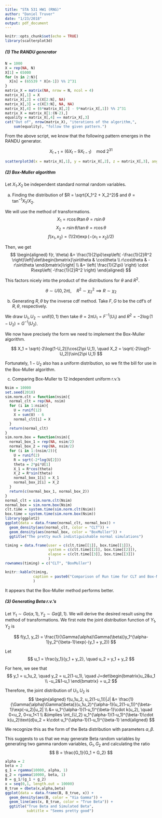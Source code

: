 ```yaml
---
title: "STA 531 HW1 (RNG)"
author: "Daniel Truver"
date: "1/23/2018"
output: pdf_document
---
```


```r
knitr::opts_chunk$set(echo = TRUE)
library(scatterplot3d)
```

##### (1) The RANDU generator

```r
N = 1000
X = rep(NA, N)
X[1] = 65000
for (n in 2:N){
  X[n] = (65539 * X[n-1]) %% 2^31
}
matrix_X = matrix(NA, nrow = N, ncol = 4)
matrix_X[,1] = X
matrix_X[,2] = c(X[2:N], NA)
matrix_X[,3] = c(X[3:N], NA, NA)
matrix_X[,4] = (6*matrix_X[,2] - 9*matrix_X[,1]) %% 2^31
matrix_X = matrix_X[1:(N-2),]
equality = matrix_X[,4] == matrix_X[,3]
cat("Out of", nrow(matrix_X), "iterations of the algorithm,",
    sum(equality), "follow the given pattern.")
```

From the above script, we know that the following pattern emerges in the RANDU generator.  

$$
X_{t+1} = (6X_t - 9X_{t-1}) \quad \text{mod } 2^31
$$

```r
scatterplot3d(x = matrix_X[,1], y = matrix_X[,2], z = matrix_X[,3], angle = 150)
```

##### (2) Box-Muller algorithm

Let $X_1. X_2$ be independent standard normal random variables.  

(a) Finding the distribution of $R = \sqrt{X_1^2 + X_2^2}$ and $\theta = \tan^{-1}X_1/X_2$.  

We will use the method of transformations. 
$$X_1 = r\cos\theta\tan\theta = r\sin\theta$$
$$X_2 = r\sin\theta/\tan\theta = r\cos\theta$$
$$f(x_1, x_2) = (1/2\pi)\exp(-(x_1 + x_2)/2) $$

Then, we get
$$
\begin{aligned}
f(r, \theta)
&= \frac{1}{2\pi}\exp\left( -\frac{1}{2}R^2 \right)\left|\det\begin{bmatrix}\sin\theta & \cos\theta \\ r\cos\theta & -r\sin\theta \end{bmatrix}\right| \\
&= \left( \frac{1}{2\pi} \right) \cdot R\exp\left( -\frac{1}{2}R^2 \right)
\end{aligned}
$$

This factors nicely into the product of the distributions for $\theta$ and $R^2$.

$$
\theta\sim U(0,2\pi), \quad R^2\sim \chi_2^2 \implies R \sim \chi_2
$$

(b) Generating $R, \theta$ by the inverse cdf method. Take $F,G$ to be the cdf's of $R, \theta$, respectively.   

We draw $U_1, U_2 \sim \text{unif}(0,1)$ then take $\theta = 2\pi U_1 = F^{-1}(U_1)$ and $R^2 = -2\log(1-U_2) = G^{-1}(U_2)$.  

We now have precisely the form we need to implement the Box-Muller algorithm.

$$
X_1 = \sqrt{-2\log(1-U_2)}\cos(2\pi U_1), \quad X_2 = \sqrt{-2\log(1-U_2)}\sin(2\pi U_1)
$$

Fortunately, $1-U_2$ also has a uniform distribution, so we fit the bill for use in the Box-Muller algorithm. 

(c) Comparing Box-Muller to 12 independent uniform r.v.'s  

```r
Nsim = 10000
set.seed(2018)
sim.norm.clt = function(nsim){
  normal_clt = rep(NA, nsim)
  for (i in 1:nsim){
    U = runif(12)
    X = sum(U) - 6
    normal_clt[i] = X
  }
  return(normal_clt)
}
sim.norm.box = function(nsim){
  normal_box_1 = rep(NA, nsim/2)
  normal_box_2 = rep(NA, nsim/2)
  for (i in 1:(nsim/2)){
    U = runif(2)
    R = sqrt(-2*log(U[2]))
    theta = 2*pi*U[1]
    X_1 = R*cos(theta)
    X_2 = R*sin(theta)
    normal_box_1[i] = X_1
    normal_box_2[i] = X_2
  }
  return(c(normal_box_1, normal_box_2))
}
normal_clt = sim.norm.clt(Nsim)
normal_box = sim.norm.box(Nsim)
clt.time = system.time(sim.norm.clt(Nsim))
box.time = system.time(sim.norm.box(Nsim))
library(ggplot2)
ggplot(data = data.frame(normal_clt, normal_box)) +
  geom_density(aes(normal_clt, color = "CLT")) + 
  geom_density(aes(normal_box, color = "BoxMuller")) +
  ggtitle("The pretty much indistiguishable normal simulations")
```

```r
timing = data.frame(user = c(clt.time[[1]], box.time[[1]]),
                    system = c(clt.time[[2]], box.time[[2]]),
                    elapse = c(clt.time[[3]], box.time[[3]])
                    )
rownames(timing) = c("CLT", "BoxMuller")

knitr::kable(timing, 
             caption = paste0("Comparison of Run time for CLT and Box-Muller methods, N =",Nsim)
             )
```

It appears that the Box-Muller method performs better. 

##### (3) Generating Beta r.v.'s

Let $Y_1 \sim Ga(\alpha, 1), Y_2 \sim Ga(\beta,1)$. We will derive the desired result using the method of transformations. We first note the joint distribution function of $Y_1, Y_2$ is 

$$
f(y_1, y_2) = \frac{1}{\Gamma(\alpha)\Gamma(\beta)}y_1^{\alpha-1}y_2^{\beta-1}\exp(-(y_1 + y_2))
$$

Let
$$
u_1 = \frac{y_1}{y_1 + y_2}, \quad u_2 = y_1 + y_2
$$

For here, we see that 
$$
y_1 = u_1u_2, \quad y_2 = u_2(1-u_1), \quad J=det\begin{bmatrix}u_2&u_1 \\ -u_2&1-u_1 \end{bmatrix} = u_2
$$

Therefore, the joint distribution of $U_1, U_2$ is 
$$
\begin{aligned}
f(u_1u_2, u_2(1-u_1))|J| 
&= \frac{1}{\Gamma(\alpha)\Gamma(\beta)}(u_1u_2)^{\alpha-1}(u_2(1-u_1))^{\beta-1}\exp(-u_2)|u_2| \\
&= u_1^{\alpha-1}(1-u_1)^{\beta-1}\cdot k(u_2), \quad 0<u_2, 0<u_1<1 \\
&\implies \int_{U_2} u_1^{\alpha-1}(1-u_1)^{\beta-1}\cdot k(u_2)\text{d}u_2 = k\cdot u_1^{\alpha-1}(1-u_1)^{\beta-1}
\end{aligned}
$$

We recognize this as the form of the Beta distribution with parameters $\alpha, \beta$.  

This suggests to us that we may generate Beta random variables by generating two gamma random variables, $G_1, G_2$ and calculating the ratio
$$
B = \frac{G_1}{G_1 + G_2}
$$

```r
alpha = 2
beta = 2
g_1 = rgamma(10000, alpha, 1)
g_2 = rgamma(10000, beta, 1)
B = g_1/(g_1 + g_2)
x = seq(0,1, length.out = 10000)
B_true = dbeta(x,alpha,beta)
ggplot(data = data.frame(B, B_true, x)) +
  geom_density(aes(B, color = "Via Gamma")) +
  geom_line(aes(x, B_true, color = "True Beta")) +
  ggtitle("True Beta and Simulated Beta",
          subtitle = "Seems pretty good")
```

